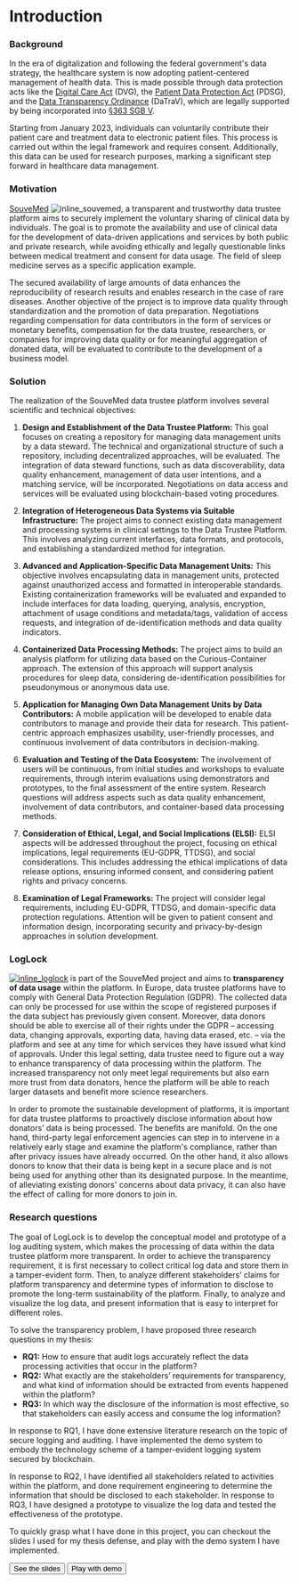 
# Introduction

### <ScaleIcon className='size-6 mb-1 inline mr-0.5 text-indigo-500'/> Background

In the era of digitalization and following the federal government's data strategy, the healthcare system is now adopting patient-centered management of health data. This is made possible through data protection acts like the [Digital Care Act](https://www.bundesgesundheitsministerium.de/digitale-versorgung-gesetz) (DVG), the [Patient Data Protection Act](https://www.bundesgesundheitsministerium.de/patientendaten-schutz-gesetz) (PDSG), and the [Data Transparency Ordinance](https://www.bundesgesundheitsministerium.de/fileadmin/Dateien/3_Downloads/Gesetze_und_Verordnungen/GuV/D/VO_Datentransparenzverordnung.pdf) (DaTraV), which are legally supported by being incorporated into [§363 SGB V](https://www.gesetze-im-internet.de/sgb_5/__363.html).

Starting from January 2023, individuals can voluntarily contribute their patient care and treatment data to electronic patient files. This process is carried out within the legal framework and requires consent. Additionally, this data can be used for research purposes, marking a significant step forward in healthcare data management.

### <HeartIcon className='size-6 mb-1 inline mr-0.5 text-cyan-500'/> Motivation

[SouveMed](https://souvemed.de) ![inline_souvemed](/images/souvemed.png), a transparent and trustworthy data trustee platform aims to securely implement the voluntary sharing of clinical data by individuals. The goal is to promote the availability and use of clinical data for the development of data-driven applications and services by both public and private research, while avoiding ethically and legally questionable links between medical treatment and consent for data usage. The field of sleep medicine serves as a specific application example.

The secured availability of large amounts of data enhances the reproducibility of research results and enables research in the case of rare diseases. Another objective of the project is to improve data quality through standardization and the promotion of data preparation. Negotiations regarding compensation for data contributors in the form of services or monetary benefits, compensation for the data trustee, researchers, or companies for improving data quality or for meaningful aggregation of donated data, will be evaluated to contribute to the development of a business model.

### <SparklesIcon className='size-6 mb-1 inline mr-0.5 text-yellow-500'/> Solution

The realization of the SouveMed data trustee platform involves several scientific and technical objectives:

1. **Design and Establishment of the Data Trustee Platform:** This goal focuses on creating a repository for managing data management units by a data steward. The technical and organizational structure of such a repository, including decentralized approaches, will be evaluated. The integration of data steward functions, such as data discoverability, data quality enhancement, management of data user intentions, and a matching service, will be incorporated. Negotiations on data access and services will be evaluated using blockchain-based voting procedures.

2. **Integration of Heterogeneous Data Systems via Suitable Infrastructure:** The project aims to connect existing data management and processing systems in clinical settings to the Data Trustee Platform. This involves analyzing current interfaces, data formats, and protocols, and establishing a standardized method for integration.

3. **Advanced and Application-Specific Data Management Units:** This objective involves encapsulating data in management units, protected against unauthorized access and formatted in interoperable standards. Existing containerization frameworks will be evaluated and expanded to include interfaces for data loading, querying, analysis, encryption, attachment of usage conditions and metadata/tags, validation of access requests, and integration of de-identification methods and data quality indicators.

4. **Containerized Data Processing Methods:** The project aims to build an analysis platform for utilizing data based on the Curious-Container approach. The extension of this approach will support analysis procedures for sleep data, considering de-identification possibilities for pseudonymous or anonymous data use.

5. **Application for Managing Own Data Management Units by Data Contributors:** A mobile application will be developed to enable data contributors to manage and provide their data for research. This patient-centric approach emphasizes usability, user-friendly processes, and continuous involvement of data contributors in decision-making.

6. **Evaluation and Testing of the Data Ecosystem:** The involvement of users will be continuous, from initial studies and workshops to evaluate requirements, through interim evaluations using demonstrators and prototypes, to the final assessment of the entire system. Research questions will address aspects such as data quality enhancement, involvement of data contributors, and container-based data processing methods.

7. **Consideration of Ethical, Legal, and Social Implications (ELSI):** ELSI aspects will be addressed throughout the project, focusing on ethical implications, legal requirements (EU-GDPR, TTDSG), and social considerations. This includes addressing the ethical implications of data release options, ensuring informed consent, and considering patient rights and privacy concerns.

8. **Examination of Legal Frameworks:** The project will consider legal requirements, including EU-GDPR, TTDSG, and domain-specific data protection regulations. Attention will be given to patient consent and information design, incorporating security and privacy-by-design approaches in solution development.

### <KeyIcon className='size-6 mb-1 inline mr-0.5 text-violet-500'/> LogLock

[![inline_loglock](/images/loglock.svg)](https://extropy.dev/loglock) is part of the SouveMed project and aims to **transparency of data usage** within the platform. In Europe, data trustee platforms have to comply with General Data Protection Regulation (GDPR). The collected data can only be processed for use within the scope of registered purposes if the data subject has previously given consent. Moreover, data donors should be able to exercise all of their rights under the GDPR – accessing data, changing approvals, exporting data, having data erased, etc. – via the platform and see at any time for which services they have issued what kind of approvals. Under this legal setting, data trustee need to figure out a way to enhance transparency of data processing within the platform. The increased transparency not only meet legal requirements but also earn more trust from data donators, hence the platform will be able to reach larger datasets and benefit more science researchers.

In order to promote the sustainable development of platforms, it is important for data trustee platforms to proactively disclose information about how donators’ data is being processed. The benefits are manifold. On the one hand, third-party legal enforcement agencies can step in to intervene in a relatively early stage and examine the platform's compliance, rather than after privacy issues have already occurred. On the other hand, it also allows donors to know that their data is being kept in a secure place and is not being used for anything other than its designated purpose. In the meantime, of alleviating existing donors' concerns about data privacy, it can also have the effect of calling for more donors to join in.

### <LightBulbIcon className='size-6 mb-1 inline mr-0.5 text-orange-500'/>  Research questions

The goal of LogLock is to develop the conceptual model and prototype of a log auditing system, which makes the processing of data within the data trustee platform more transparent. In order to achieve the transparency requirement, it is first necessary to collect critical log data and store them in a tamper-evident form. Then, to analyze different stakeholders’ claims for platform transparency and determine types of information to disclose to promote the long-term sustainability of the platform. Finally, to analyze and visualize the log data, and present information that is easy to interpret for different roles.

To solve the transparency problem, I have proposed three research questions in my thesis:

- **RQ1:** How to ensure that audit logs accurately reflect the data processing activities that occur in the platform?
- **RQ2:** What exactly are the stakeholders’ requirements for transparency, and what kind of information should be extracted from events happened within the platform?
- **RQ3:** In which way the disclosure of the information is most effective, so that stakeholders can easily access and consume the log information?

In response to RQ1, I have done extensive literature research on the topic of secure logging and auditing. I have implemented the demo system to embody the technology scheme of a tamper-evident logging system secured by blockchain.

In response to RQ2, I have identified all stakeholders related to activities within the platform, and done requirement engineering to determine the information that should be disclosed to each stakeholder. In response to RQ3, I have designed a prototype to visualize the log data and tested the effectiveness of the prototype.

To quickly grasp what I have done in this project, you can checkout the slides I used for my thesis defense, and play with the demo system I have implemented.

<div className='flex flex-col lg:flex-row my-10 justify-center'>
	<Button size='lg' className='mb-4 lg:mr-6' asChild>
		<Link href='/slides'>
			<PresentationChartBarIcon className='mr-2 size-6' />
			<span>See the slides</span>
		</Link>
	</Button>
	<Button variant='secondary' size='lg' asChild>
		<Link href='/demo'>
			<ComputerDesktopIcon className='mr-2 size-6' />
			<span>Play with demo</span>
		</Link>
	</Button>
</div>
